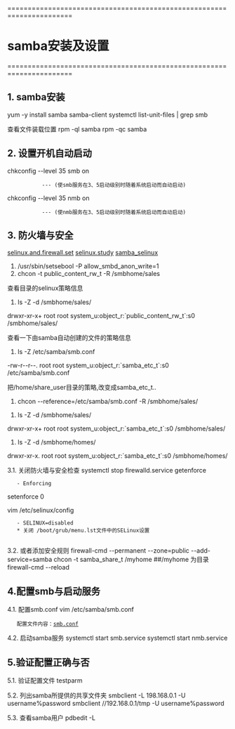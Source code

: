 ======================================================================
= samba安装及设置 =
======================================================================
== 1. samba安装 ==
yum -y install samba samba-client
systemctl list-unit-files | grep smb
    
查看文件装载位置
rpm -ql samba
rpm -qc samba

== 2. 设置开机自动启动 ==
chkconfig --level 35 smb on 
            --- (使smb服务在3、5启动级别时随着系统启动而自动启动)
chkconfig --level 35 nmb on
            --- (使nmb服务在3、5启动级别时随着系统启动而自动启动)
== 3. 防火墙与安全 ==
[[selinux.and.firewall.set]]
[[selinux.study]]
[[samba_selinux]]

#/usr/sbin/setsebool -P allow_smbd_anon_write=1
#chcon -t public_content_rw_t -R /smbhome/sales

查看目录的selinux策略信息
# ls -Z -d /smbhome/sales/
drwxr-xr-x+ root root system_u:object_r:`public_content_rw_t`:s0 /smbhome/sales/

查看一下由samba自动创建的文件的策略信息
# ls -Z /etc/samba/smb.conf 
-rw-r--r--. root root system_u:object_r:`samba_etc_t`:s0 /etc/samba/smb.conf

把/home/share_user目录的策略,改变成samba_etc_t..
# chcon --reference=/etc/samba/smb.conf -R /smbhome/sales/

# ls -Z -d /smbhome/sales/
drwxr-xr-x+ root root system_u:object_r:`samba_etc_t`:s0 /smbhome/sales/

# ls -Z -d /smbhome/homes/
drwxr-xr-x. root root system_u:object_r:`samba_etc_t`:s0 /smbhome/homes/

3.1. 关闭防火墙与安全检查
systemctl stop firewalld.service
getenforce
    - Enforcing
setenforce 0

vim /etc/selinux/config
    - SELINUX=disabled
    * 关闭 /boot/grub/menu.lst文件中的SELinux设置
   
3.2. 或者添加安全规则
firewall-cmd --permanent --zone=public --add-service=samba
chcon -t samba_share_t /myhome          ##/myhome 为目录
firewall-cmd --reload

== 4.配置smb与启动服务 ==
4.1. 配置smb.conf
vim /etc/samba/smb.conf
    配置文件内容：[[smb.conf]]

4.2. 启动samba服务
systemctl start smb.service
systemctl start nmb.service

== 5.验证配置正确与否 ==
5.1. 验证配置文件
testparm

5.2. 列出samba所提供的共享文件夹
smbclient -L 198.168.0.1 -U username%password
smbclient //192.168.0.1/tmp  -U username%password

5.3. 查看samba用户
pdbedit -L

